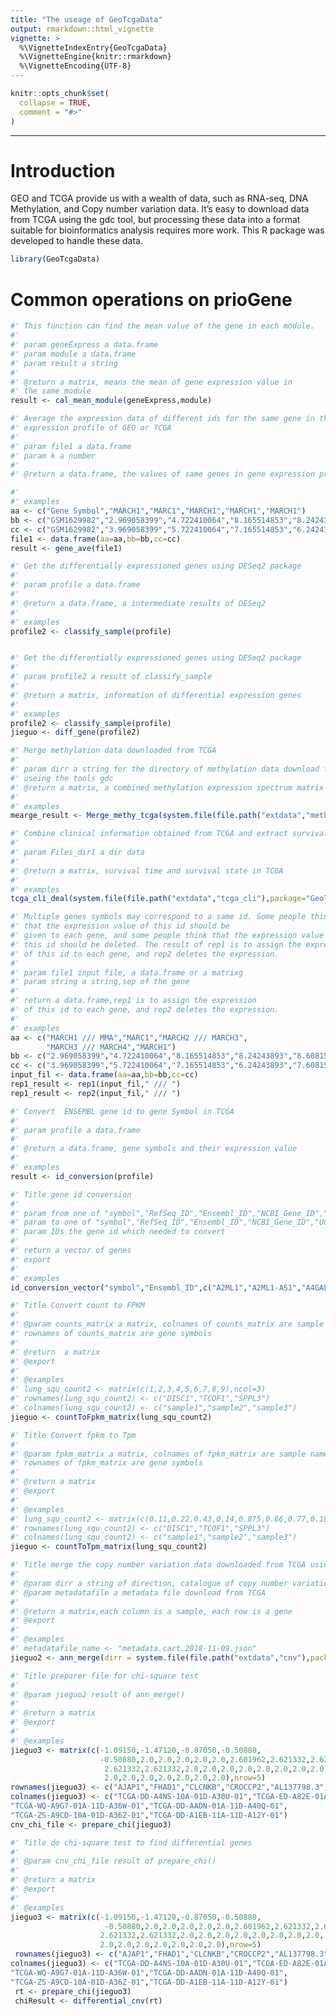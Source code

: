 ```yaml
---
title: "The useage of GeoTcgaData"
output: rmarkdown::html_vignette
vignette: >
  %\VignetteIndexEntry{GeoTcgaData}
  %\VignetteEngine{knitr::rmarkdown}
  %\VignetteEncoding{UTF-8}
---
```


```r
knitr::opts_chunk$set(
  collapse = TRUE,
  comment = "#>"
)
```
--------
# Introduction
GEO and TCGA provide us with a wealth of data, such as RNA-seq, DNA Methylation, 
and Copy number variation data. It's easy to download data from TCGA using the 
gdc tool, but processing these data into a format suitable for bioinformatics 
analysis requires more work. This R package was developed to handle these data.


```r
library(GeoTcgaData)
```

# Common operations on prioGene
```r

#' This function can find the mean value of the gene in each module.
#'
#' param geneExpress a data.frame
#' param module a data.frame
#' param result a string
#'
#' @return a matrix, means the mean of gene expression value in
#' the same module
result <- cal_mean_module(geneExpress,module)

#' Average the expression data of different ids for the same gene in the chip
#' expression profile of GEO or TCGA
#'
#' param file1 a data.frame
#' param k a number
#'
#' @return a data.frame, the values of same genes in gene expression profile

#'
#' examples
aa <- c("Gene Symbol","MARCH1","MARC1","MARCH1","MARCH1","MARCH1")
bb <- c("GSM1629982","2.969058399","4.722410064","8.165514853","8.24243893","8.60815086")
cc <- c("GSM1629982","3.969058399","5.722410064","7.165514853","6.24243893","7.60815086")
file1 <- data.frame(aa=aa,bb=bb,cc=cc)
result <- gene_ave(file1)

#' Get the differentially expressioned genes using DESeq2 package 
#'
#' param profile a data.frame
#'
#' @return a data.frame, a intermediate results of DESeq2
#'
#' examples
profile2 <- classify_sample(profile)


#' Get the differentially expressioned genes using DESeq2 package
#'
#' param profile2 a result of classify_sample
#'
#' @return a matrix, information of differential expression genes
#'
#' examples
profile2 <- classify_sample(profile)
jieguo <- diff_gene(profile2)

#' Merge methylation data downloaded from TCGA
#'
#' param dirr a string for the directory of methylation data download from tcga
#' useing the tools gdc
#' @return a matrix, a combined methylation expression spectrum matrix
#'
#' examples
mearge_result <- Merge_methy_tcga(system.file(file.path("extdata","methy"),package="GeoTcgaData"))

#' Combine clinical information obtained from TCGA and extract survival data
#'
#' param Files_dir1 a dir data
#'
#' @return a matrix, survival time and survival state in TCGA
#'
#' examples
tcga_cli_deal(system.file(file.path("extdata","tcga_cli"),package="GeoTcgaData"))

#' Multiple genes symbols may correspond to a same id. Some people think 
#' that the expression value of this id should be 
#' given to each gene, and some people think that the expression value of
#' this id should be deleted. The result of rep1 is to assign the expression
#' of this id to each gene, and rep2 deletes the expression.
#'
#' param file1 input file, a data.frame or a matrixg
#' param string a string,sep of the gene
#'
#' return a data.frame,rep1 is to assign the expression
#' of this id to each gene, and rep2 deletes the expression.
#'
#' examples
aa <- c("MARCH1 /// MMA","MARC1","MARCH2 /// MARCH3",
        "MARCH3 /// MARCH4","MARCH1")
bb <- c("2.969058399","4.722410064","8.165514853","8.24243893","8.60815086")
cc <- c("3.969058399","5.722410064","7.165514853","6.24243893","7.60815086")
input_fil <- data.frame(aa=aa,bb=bb,cc=cc)
rep1_result <- rep1(input_fil," /// ")
rep1_result <- rep2(input_fil," /// ")

#' Convert  ENSEMBL gene id to gene Symbol in TCGA
#'
#' param profile a data.frame
#'
#' @return a data.frame, gene symbols and their expression value
#'
#' examples
result <- id_conversion(profile)
```

```r
#' Title gene id conversion
#'
#' param from one of "symbol","RefSeq_ID","Ensembl_ID","NCBI_Gene_ID","UCSC_ID","UniProt_ID"
#' param to one of "symbol","RefSeq_ID","Ensembl_ID","NCBI_Gene_ID","UCSC_ID","UniProt_ID"
#' param IDs the gene id which needed to convert
#'
#' return a vector of genes
#' export
#'
#' examples
id_conversion_vector("symbol","Ensembl_ID",c("A2ML1","A2ML1-AS1","A4GALT","A12M1","AAAS"))

```

```r

#' Title Convert count to FPKM
#'
#' @param counts_matrix a matrix, colnames of counts_matrix are sample name,
#' rownames of counts_matrix are gene symbols
#'
#' @return  a matrix
#' @export
#'
#' @examples
#' lung_squ_count2 <- matrix(c(1,2,3,4,5,6,7,8,9),ncol=3)
#' rownames(lung_squ_count2) <- c("DISC1","TCOF1","SPPL3")
#' colnames(lung_squ_count2) <- c("sample1","sample2","sample3")
jieguo <- countToFpkm_matrix(lung_squ_count2)

```


```r

#' Title Convert fpkm to Tpm
#'
#' @param fpkm_matrix a matrix, colnames of fpkm_matrix are sample name,
#' rownames of fpkm_matrix are gene symbols
#'
#' @return a matrix
#' @export
#'
#' @examples
#' lung_squ_count2 <- matrix(c(0.11,0.22,0.43,0.14,0.875,0.66,0.77,0.18,0.29),ncol=3)
#' rownames(lung_squ_count2) <- c("DISC1","TCOF1","SPPL3")
#' colnames(lung_squ_count2) <- c("sample1","sample2","sample3")
jieguo <- countToTpm_matrix(lung_squ_count2)

```



```r

#' Title merge the copy number variation data downloaded from TCGA using gdc
#'
#' @param dirr a string of direction, catalogue of copy number variation data
#' @param metadatafile a metadata file download from TCGA
#'
#' @return a matrix,each column is a sample, each row is a gene
#' @export
#'
#' @examples
#' metadatafile_name <- "metadata.cart.2018-11-09.json"
jieguo2 <- ann_merge(dirr = system.file(file.path("extdata","cnv"),package="GeoTcgaData"),metadatafile=metadatafile_name)

```

```r

#' Title preparer file for chi-square test
#'
#' @param jieguo2 result of ann_merge()
#'
#' @return a matrix
#' @export
#'
#' @examples
jieguo3 <- matrix(c(-1.09150,-1.47120,-0.87050,-0.50880,
                    -0.50880,2.0,2.0,2.0,2.0,2.0,2.601962,2.621332,2.621332,
                     2.621332,2.621332,2.0,2.0,2.0,2.0,2.0,2.0,2.0,2.0,
                     2.0,2.0,2.0,2.0,2.0,2.0,2.0),nrow=5)
rownames(jieguo3) <- c("AJAP1","FHAD1","CLCNKB","CROCCP2","AL137798.3")
colnames(jieguo3) <- c("TCGA-DD-A4NS-10A-01D-A30U-01","TCGA-ED-A82E-01A-11D-A34Y-01",
"TCGA-WQ-A9G7-01A-11D-A36W-01","TCGA-DD-AADN-01A-11D-A40Q-01",
"TCGA-ZS-A9CD-10A-01D-A36Z-01","TCGA-DD-A1EB-11A-11D-A12Y-01")
cnv_chi_file <- prepare_chi(jieguo3)

```


```r

#' Title do chi-square test to find differential genes
#'
#' @param cnv_chi_file result of prepare_chi()
#'
#' @return a matrix
#' @export
#'
#' @examples
jieguo3 <- matrix(c(-1.09150,-1.47120,-0.87050,-0.50880,
                     -0.50880,2.0,2.0,2.0,2.0,2.0,2.601962,2.621332,2.621332,
                    2.621332,2.621332,2.0,2.0,2.0,2.0,2.0,2.0,2.0,2.0,
                    2.0,2.0,2.0,2.0,2.0,2.0,2.0),nrow=5)
 rownames(jieguo3) <- c("AJAP1","FHAD1","CLCNKB","CROCCP2","AL137798.3")
colnames(jieguo3) <- c("TCGA-DD-A4NS-10A-01D-A30U-01","TCGA-ED-A82E-01A-11D-A34Y-01",
"TCGA-WQ-A9G7-01A-11D-A36W-01","TCGA-DD-AADN-01A-11D-A40Q-01",
"TCGA-ZS-A9CD-10A-01D-A36Z-01","TCGA-DD-A1EB-11A-11D-A12Y-01")
 rt <- prepare_chi(jieguo3)
 chiResult <- differential_cnv(rt)

```
